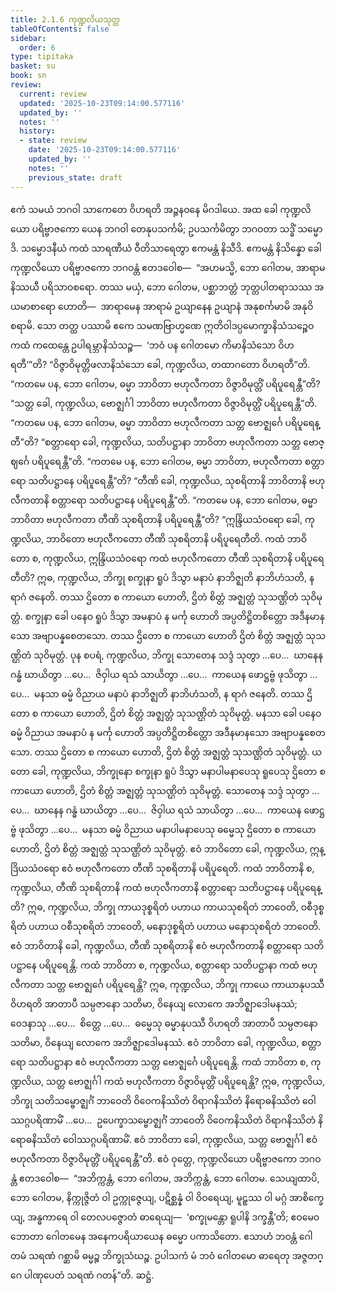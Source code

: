 ```yaml
---
title: 2.1.6 ကုဏ္ဍလိယသုတ္တ
tableOfContents: false
sidebar:
  order: 6
type: tipitaka
basket: su
book: sn
review:
  current: review
  updated: '2025-10-23T09:14:00.577116'
  updated_by: ''
  notes: ''
  history:
  - state: review
    date: '2025-10-23T09:14:00.577116'
    updated_by: ''
    notes: ''
    previous_state: draft
---
```



<ReviewStatus review={frontmatter.review} showDetails={true} />

<HypothesisAnnotation frontmatter={frontmatter} />

<DynamicBreadcrumb />

<Division number="187" book="sn" e="ch" v="18" p="307">

<Paragraph number="399" book="sn">
ဧကံ သမယံ ဘဂဝါ သာကေတေ ဝိဟရတိ အဉ္ဇနဝနေ မိဂဒါယေ. အထ ခေါ ကုဏ္ဍလိယော ပရိဗ္ဗာဇကော ယေန ဘဂဝါ တေနုပသင်္ကမိ; ဥပသင်္ကမိတွာ ဘဂဝတာ သဒ္ဓိံ သမ္မောဒိ. သမ္မောဒနီယံ ကထံ သာရဏီယံ ဝီတိသာရေတွာ ဧကမန္တံ နိသီဒိ. ဧကမန္တံ နိသိန္နော ခေါ ကုဏ္ဍလိယော ပရိဗ္ဗာဇကော ဘဂဝန္တံ ဧတဒဝေါစ—  “အဟမသ္မိ, ဘော ဂေါတမ, အာရာမနိဿယီ ပရိသာဝစရော. တဿ မယှံ, ဘော ဂေါတမ, ပစ္ဆာဘတ္တံ ဘုတ္တပါတရာသဿ အယမာစာရော ဟောတိ—  အာရာမေန အာရာမံ ဥယျာနေန ဥယျာနံ အနုစင်္ကမာမိ အနုဝိစရာမိ. သော တတ္ထ ပဿာမိ ဧကေ သမဏဗြာဟ္မဏေ ဣတိဝါဒပ္ပမောက္ခာနိသံသဉ္စေဝ ကထံ ကထေန္တေ ဥပါရမ္ဘာနိသံသဉ္စ—  ‘ဘဝံ ပန ဂေါတမော ကိမာနိသံသော ဝိဟရတီ’”တိ? “ဝိဇ္ဇာဝိမုတ္တိဖလာနိသံသော ခေါ, ကုဏ္ဍလိယ, တထာဂတော ဝိဟရတီ”တိ.
</Paragraph>

<Paragraph number="400" book="sn">
“ကတမေ ပန, ဘော ဂေါတမ, ဓမ္မာ ဘာဝိတာ ဗဟုလီကတာ ဝိဇ္ဇာဝိမုတ္တိံ ပရိပူရေန္တီ”တိ? “သတ္တ ခေါ, ကုဏ္ဍလိယ, ဗောဇ္ဈင်္ဂါ ဘာဝိတာ ဗဟုလီကတာ ဝိဇ္ဇာဝိမုတ္တိံ ပရိပူရေန္တီ”တိ. “ကတမေ ပန, ဘော ဂေါတမ, ဓမ္မာ ဘာဝိတာ ဗဟုလီကတာ သတ္တ ဗောဇ္ဈင်္ဂေ ပရိပူရေန္တီ”တိ? “စတ္တာရော ခေါ, ကုဏ္ဍလိယ, သတိပဋ္ဌာနာ ဘာဝိတာ ဗဟုလီကတာ သတ္တ ဗောဇ္ဈင်္ဂေ ပရိပူရေန္တီ”တိ. “ကတမေ ပန, ဘော ဂေါတမ, ဓမ္မာ ဘာဝိတာ, ဗဟုလီကတာ စတ္တာရော သတိပဋ္ဌာနေ ပရိပူရေန္တီ”တိ? “တီဏိ ခေါ, ကုဏ္ဍလိယ, သုစရိတာနိ ဘာဝိတာနိ ဗဟုလီကတာနိ စတ္တာရော သတိပဋ္ဌာနေ ပရိပူရေန္တီ”တိ. “ကတမေ ပန, ဘော ဂေါတမ, ဓမ္မာ ဘာဝိတာ ဗဟုလီကတာ တီဏိ သုစရိတာနိ ပရိပူရေန္တီ”တိ? “ဣန္ဒြိယသံဝရော ခေါ, ကုဏ္ဍလိယ, ဘာဝိတော ဗဟုလီကတော တီဏိ သုစရိတာနိ ပရိပူရေတီတိ.
</Paragraph>

<Paragraph number="401" book="sn">
ကထံ ဘာဝိတော စ, ကုဏ္ဍလိယ, ဣန္ဒြိယသံဝရော ကထံ ဗဟုလီကတော တီဏိ သုစရိတာနိ ပရိပူရေတီတိ? ဣဓ, ကုဏ္ဍလိယ, ဘိက္ခု စက္ခုနာ ရူပံ ဒိသွာ မနာပံ နာဘိဇ္ဈတိ နာဘိဟံသတိ, န ရာဂံ ဇနေတိ. တဿ ဌိတော စ ကာယော ဟောတိ, ဌိတံ စိတ္တံ အဇ္ဈတ္တံ သုသဏ္ဌိတံ သုဝိမုတ္တံ. စက္ခုနာ ခေါ ပနေဝ ရူပံ ဒိသွာ အမနာပံ န မင်္ကု ဟောတိ အပ္ပတိဋ္ဌိတစိတ္တော အဒီနမာနသော အဗျာပန္နစေတသော. တဿ ဌိတော စ ကာယော ဟောတိ ဌိတံ စိတ္တံ အဇ္ဈတ္တံ သုသဏ္ဌိတံ သုဝိမုတ္တံ.
</Paragraph>

<Paragraph number="402" book="sn">
ပုန စပရံ, ကုဏ္ဍလိယ, ဘိက္ခု သောတေန သဒ္ဒံ သုတွာ …ပေ…  ဃာနေန ဂန္ဓံ ဃာယိတွာ …ပေ…  ဇိဝှါယ ရသံ သာယိတွာ …ပေ…  ကာယေန ဖောဋ္ဌဗ္ဗံ ဖုသိတွာ …ပေ…  မနသာ ဓမ္မံ ဝိညာယ မနာပံ နာဘိဇ္ဈတိ နာဘိဟံသတိ, န ရာဂံ ဇနေတိ. တဿ ဌိတော စ ကာယော ဟောတိ, ဌိတံ စိတ္တံ အဇ္ဈတ္တံ သုသဏ္ဌိတံ သုဝိမုတ္တံ. မနသာ ခေါ ပနေဝ ဓမ္မံ ဝိညာယ အမနာပံ န မင်္ကု ဟောတိ အပ္ပတိဋ္ဌိတစိတ္တော အဒီနမာနသော အဗျာပန္နစေတသော. တဿ ဌိတော စ ကာယော ဟောတိ, ဌိတံ စိတ္တံ အဇ္ဈတ္တံ သုသဏ္ဌိတံ သုဝိမုတ္တံ.
</Paragraph>

<Paragraph number="403" book="sn">
ယတော ခေါ, ကုဏ္ဍလိယ, ဘိက္ခုနော စက္ခုနာ ရူပံ ဒိသွာ မနာပါမနာပေသု ရူပေသု ဌိတော စ ကာယော ဟောတိ, ဌိတံ စိတ္တံ အဇ္ဈတ္တံ သုသဏ္ဌိတံ သုဝိမုတ္တံ. သောတေန သဒ္ဒံ သုတွာ …ပေ…  ဃာနေန ဂန္ဓံ ဃာယိတွာ …ပေ…  ဇိဝှါယ ရသံ သာယိတွာ …ပေ…  ကာယေန ဖောဋ္ဌဗ္ဗံ ဖုသိတွာ …ပေ…  မနသာ ဓမ္မံ ဝိညာယ မနာပါမနာပေသု ဓမ္မေသု ဌိတော စ ကာယော ဟောတိ, ဌိတံ စိတ္တံ အဇ္ဈတ္တံ သုသဏ္ဌိတံ သုဝိမုတ္တံ. ဧဝံ ဘာဝိတော ခေါ, ကုဏ္ဍလိယ, ဣန္ဒြိယသံဝရော ဧဝံ ဗဟုလီကတော တီဏိ သုစရိတာနိ ပရိပူရေတိ.
</Paragraph>

<Paragraph number="404" book="sn">
ကထံ ဘာဝိတာနိ စ, ကုဏ္ဍလိယ, တီဏိ သုစရိတာနိ ကထံ ဗဟုလီကတာနိ စတ္တာရော သတိပဋ္ဌာနေ ပရိပူရေန္တိ? ဣဓ, ကုဏ္ဍလိယ, ဘိက္ခု ကာယဒုစ္စရိတံ ပဟာယ ကာယသုစရိတံ ဘာဝေတိ, ဝစီဒုစ္စရိတံ ပဟာယ ဝစီသုစရိတံ ဘာဝေတိ, မနောဒုစ္စရိတံ ပဟာယ မနောသုစရိတံ ဘာဝေတိ. ဧဝံ ဘာဝိတာနိ ခေါ, ကုဏ္ဍလိယ, တီဏိ သုစရိတာနိ ဧဝံ ဗဟုလီကတာနိ စတ္တာရော သတိပဋ္ဌာနေ ပရိပူရေန္တိ.
</Paragraph>

<Paragraph number="405" book="sn">
ကထံ ဘာဝိတာ စ, ကုဏ္ဍလိယ, စတ္တာရော သတိပဋ္ဌာနာ ကထံ ဗဟုလီကတာ သတ္တ ဗောဇ္ဈင်္ဂေ ပရိပူရေန္တိ? ဣဓ, ကုဏ္ဍလိယ, ဘိက္ခု ကာယေ ကာယာနုပဿီ ဝိဟရတိ အာတာပီ သမ္ပဇာနော သတိမာ, ဝိနေယျ လောကေ အဘိဇ္ဈာဒေါမနဿံ; ဝေဒနာသု …ပေ…  စိတ္တေ …ပေ…  ဓမ္မေသု ဓမ္မာနုပဿီ ဝိဟရတိ အာတာပီ သမ္ပဇာနော သတိမာ, ဝိနေယျ လောကေ အဘိဇ္ဈာဒေါမနဿံ. ဧဝံ ဘာဝိတာ ခေါ, ကုဏ္ဍလိယ, စတ္တာရော သတိပဋ္ဌာနာ ဧဝံ ဗဟုလီကတာ သတ္တ ဗောဇ္ဈင်္ဂေ ပရိပူရေန္တိ.
</Paragraph>

<Paragraph number="406" book="sn">
ကထံ ဘာဝိတာ စ, ကုဏ္ဍလိယ, သတ္တ ဗောဇ္ဈင်္ဂါ ကထံ ဗဟုလီကတာ ဝိဇ္ဇာဝိမုတ္တိံ ပရိပူရေန္တိ? ဣဓ, ကုဏ္ဍလိယ, ဘိက္ခု သတိသမ္ဗောဇ္ဈင်္ဂံ ဘာဝေတိ ဝိဝေကနိဿိတံ ဝိရာဂနိဿိတံ နိရောဓနိဿိတံ ဝေါဿဂ္ဂပရိဏာမိံ …ပေ…  ဥပေက္ခာသမ္ဗောဇ္ဈင်္ဂံ ဘာဝေတိ ဝိဝေကနိဿိတံ ဝိရာဂနိဿိတံ နိရောဓနိဿိတံ ဝေါဿဂ္ဂပရိဏာမိံ. ဧဝံ ဘာဝိတာ ခေါ, ကုဏ္ဍလိယ, သတ္တ ဗောဇ္ဈင်္ဂါ ဧဝံ ဗဟုလီကတာ ဝိဇ္ဇာဝိမုတ္တိံ ပရိပူရေန္တီ”တိ.
</Paragraph>

<Paragraph number="407" book="sn">
ဧဝံ ဝုတ္တေ, ကုဏ္ဍလိယော ပရိဗ္ဗာဇကော ဘဂဝန္တံ ဧတဒဝေါစ—  “အဘိက္ကန္တံ, ဘော ဂေါတမ, အဘိက္ကန္တံ, ဘော ဂေါတမ. သေယျထာပိ, ဘော ဂေါတမ, နိက္ကုဇ္ဇိတံ ဝါ ဥက္ကုဇ္ဇေယျ, ပဋိစ္ဆန္နံ ဝါ ဝိဝရေယျ, မူဠှဿ ဝါ မဂ္ဂံ အာစိက္ခေယျ, အန္ဓကာရေ ဝါ တေလပဇ္ဇောတံ ဓာရေယျ—  ‘စက္ခုမန္တော ရူပါနိ ဒက္ခန္တီ’တိ; ဧဝမေဝ ဘောတာ ဂေါတမေန အနေကပရိယာယေန ဓမ္မော ပကာသိတော. ဧသာဟံ ဘဝန္တံ ဂေါတမံ သရဏံ ဂစ္ဆာမိ ဓမ္မဉ္စ ဘိက္ခုသံဃဉ္စ. ဥပါသကံ မံ ဘဝံ ဂေါတမော ဓာရေတု အဇ္ဇတဂ္ဂေ ပါဏုပေတံ သရဏံ ဂတန်”တိ.

</Paragraph>
</Division>

<Paragraph number="408" type="center" book="sn">
ဆဋ္ဌံ.
</Paragraph>
